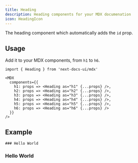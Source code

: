 ```yaml
---
title: Heading
description: Heading components for your MDX documenation
icon: HeadingIcon
---
```


The heading component which automatically adds the `id` prop.

## Usage

Add it to your MDX components, from `h1` to `h6`.

```mdx {5-10}
import { Heading } from 'next-docs-ui/mdx'

<MDX
  components={{
    h1: props => <Heading as="h1" {...props} />,
    h2: props => <Heading as="h2" {...props} />,
    h3: props => <Heading as="h3" {...props} />,
    h4: props => <Heading as="h4" {...props} />,
    h5: props => <Heading as="h5" {...props} />,
    h6: props => <Heading as="h6" {...props} />
  }}
/>
```

## Example

```
### Hello World
```

### Hello World
